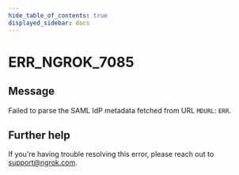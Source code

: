 ```yaml
---
hide_table_of_contents: true
displayed_sidebar: docs
---
```



# ERR_NGROK_7085

## Message

Failed to parse the SAML IdP metadata fetched from URL `MDURL`: `ERR`.

<ErrorDetails error="err_ngrok_7085" />

## Further help

If you're having trouble resolving this error, please reach out to [support@ngrok.com](mailto:support@ngrok.com?subject=Help%20with%20ERR_NGROK_7085).

